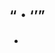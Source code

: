 <Config
  title="Calculus"
  published
  />

## <Q w="differential"/>・<Q w="integral"/>

- <LinkToPath href="./alternative-definition-for-tangent" />
